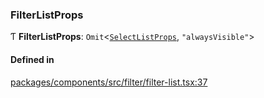 ### FilterListProps

Ƭ **FilterListProps**: `Omit`\<[`SelectListProps`](interfaces/SelectListProps.md), `"alwaysVisible"`\>

#### Defined in

[packages/components/src/filter/filter-list.tsx:37](https://github.com/vtex/shoreline/blob/9cdfd7505/packages/components/src/filter/filter-list.tsx#L37)
